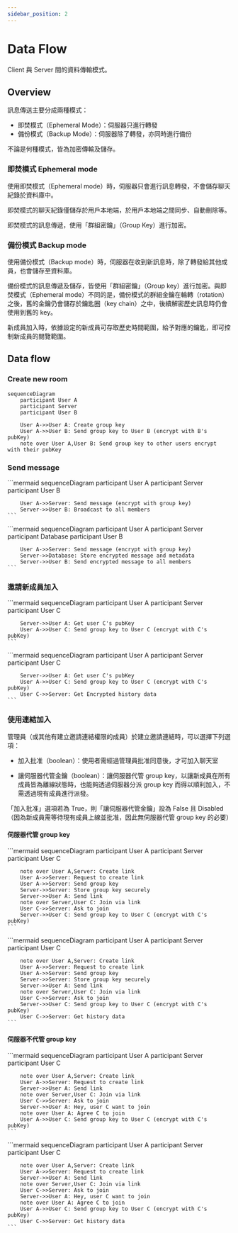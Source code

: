 ```yaml
---
sidebar_position: 2
---
```



# Data Flow

Client 與 Server 間的資料傳輸模式。

## Overview

訊息傳送主要分成兩種模式：

- 即焚模式（Ephemeral Mode）：伺服器只進行轉發
- 備份模式（Backup Mode）：伺服器除了轉發，亦同時進行備份

不論是何種模式，皆為加密傳輸及儲存。

### 即焚模式 Ephemeral mode

使用即焚模式（Ephemeral mode）時，伺服器只會進行訊息轉發，不會儲存聊天紀錄於資料庫中。

即焚模式的聊天紀錄僅儲存於用戶本地端，於用戶本地端之間同步、自動刪除等。

即焚模式的訊息傳遞，使用「群組密鑰」（Group Key）進行加密。

### 備份模式 Backup mode

使用備份模式（Backup mode）時，伺服器在收到新訊息時，除了轉發給其他成員，也會儲存至資料庫。

備份模式的訊息傳遞及儲存，皆使用「群組密鑰」（Group key）進行加密。與即焚模式（Ephemeral mode）不同的是，備份模式的群組金鑰在輪轉（rotation）之後，舊的金鑰仍會儲存於鑰匙圈（key chain）之中，後續解密歷史訊息時仍會使用到舊的 key。

新成員加入時，依據設定的新成員可存取歷史時間範圍，給予對應的鑰匙，即可控制新成員的閱覽範圍。

## Data flow

### Create new room

```mermaid
sequenceDiagram
    participant User A
    participant Server
    participant User B

    User A->>User A: Create group key
    User A->>User B: Send group key to User B (encrypt with B's pubKey)
    note over User A,User B: Send group key to other users encrypt with their pubKey
```

### Send message

<Tabs>
  <TabItem value="ephemeral" label="Ephemeral mode" default>
    ```mermaid
    sequenceDiagram
        participant User A
        participant Server
        participant User B

        User A->>Server: Send message (encrypt with group key)
        Server->>User B: Broadcast to all members
    ```
  </TabItem>
  <TabItem value="backup" label="Backup mode">
    ```mermaid
    sequenceDiagram
        participant User A
        participant Server
        participant Database
        participant User B

        User A->>Server: Send message (encrypt with group key)
        Server->>Database: Store encrypted message and metadata
        Server->>User B: Send encrypted message to all members
    ```
  </TabItem>
</Tabs>

### 邀請新成員加入

<Tabs>
  <TabItem value="ephemeral" label="Ephemeral mode" default>
    ```mermaid
    sequenceDiagram
        participant User A
        participant Server
        participant User C

        Server->>User A: Get user C's pubKey
        User A->>User C: Send group key to User C (encrypt with C's pubKey)
    ```
  </TabItem>
  <TabItem value="backup" label="Backup mode">
    ```mermaid
    sequenceDiagram
        participant User A
        participant Server
        participant User C

        Server->>User A: Get user C's pubKey
        User A->>User C: Send group key to User C (encrypt with C's pubKey)
        User C->>Server: Get Encrypted history data
    ```
  </TabItem>
</Tabs>

### 使用連結加入

管理員（或其他有建立邀請連結權限的成員）於建立邀請連結時，可以選擇下列選項：

- 加入批准（boolean）：使用者需經過管理員批准同意後，才可加入聊天室

- 讓伺服器代管金鑰（boolean）：讓伺服器代管 group key，以讓新成員在所有成員皆為離線狀態時，也能夠透過伺服器分派 group key 而得以順利加入，不需透過現有成員進行派發。

「加入批准」選項若為 True，則「讓伺服器代管金鑰」設為 False 且 Disabled（因為新成員需等待現有成員上線並批准，因此無伺服器代管 group key 的必要）

#### 伺服器代管 group key

<Tabs>
  <TabItem value="ephemeral" label="Ephemeral mode" default>
    ```mermaid
    sequenceDiagram
        participant User A
        participant Server
        participant User C

        note over User A,Server: Create link
        User A->>Server: Request to create link
        User A->>Server: Send group key
        Server->>Server: Store group key securely
        Server->>User A: Send link
        note over Server,User C: Join via link
        User C->>Server: Ask to join
        Server->>User C: Send group key to User C (encrypt with C's pubKey)
    ```
  </TabItem>
  <TabItem value="backup" label="Backup mode">
    ```mermaid
    sequenceDiagram
        participant User A
        participant Server
        participant User C

        note over User A,Server: Create link
        User A->>Server: Request to create link
        User A->>Server: Send group key
        Server->>Server: Store group key securely
        Server->>User A: Send link
        note over Server,User C: Join via link
        User C->>Server: Ask to join
        Server->>User C: Send group key to User C (encrypt with C's pubKey)
        User C->>Server: Get history data
    ```
  </TabItem>
</Tabs>

#### 伺服器不代管 group key

<Tabs>
  <TabItem value="ephemeral" label="Ephemeral mode" default>
    ```mermaid
    sequenceDiagram
        participant User A
        participant Server
        participant User C

        note over User A,Server: Create link
        User A->>Server: Request to create link
        Server->>User A: Send link
        note over Server,User C: Join via link
        User C->>Server: Ask to join
        Server->>User A: Hey, user C want to join
        note over User A: Agree C to join
        User A->>User C: Send group key to User C (encrypt with C's pubKey)
    ```
  </TabItem>
  <TabItem value="backup" label="Backup mode">
    ```mermaid
    sequenceDiagram
        participant User A
        participant Server
        participant User C

        note over User A,Server: Create link
        User A->>Server: Request to create link
        Server->>User A: Send link
        note over Server,User C: Join via link
        User C->>Server: Ask to join
        Server->>User A: Hey, user C want to join
        note over User A: Agree C to join
        User A->>User C: Send group key to User C (encrypt with C's pubKey)
        User C->>Server: Get history data
    ```
  </TabItem>
</Tabs>


